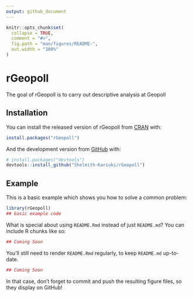 ```yaml
---
output: github_document
---
```


<!-- README.md is generated from README.Rmd. Please edit that file -->

```r
knitr::opts_chunk$set(
  collapse = TRUE,
  comment = "#>",
  fig.path = "man/figures/README-",
  out.width = "100%"
)
```

# rGeopoll

<!-- badges: start -->
<!-- badges: end -->

The goal of rGeopoll is to carry out descriptive analysis at Geopoll

## Installation

You can install the released version of rGeopoll from [CRAN](https://CRAN.R-project.org) with:

``` r
install.packages("rGeopoll")
```

And the development version from [GitHub](https://github.com/) with:

``` r
# install.packages("devtools")
devtools::install_github("Shelmith-Kariuki/rGeopoll")
```
## Example

This is a basic example which shows you how to solve a common problem:

```r
library(rGeopoll)
## basic example code
```

What is special about using `README.Rmd` instead of just `README.md`? You can include R chunks like so:

```r
## Coming Soon
```

You'll still need to render `README.Rmd` regularly, to keep `README.md` up-to-date.

```r
## Coming Soon
```

In that case, don't forget to commit and push the resulting figure files, so they display on GitHub!
